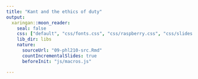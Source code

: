 ```yaml
---
title: "Kant and the ethics of duty"
output:
  xaringan::moon_reader:
    seal: false
    css: ["default", "css/fonts.css", "css/raspberry.css", "css/slides.css"]
    lib_dir: libs
    nature:
      sourceUrl: "09-phl210-src.Rmd"
      countIncrementalSlides: true
      beforeInit: "js/macros.js" 

---
```

